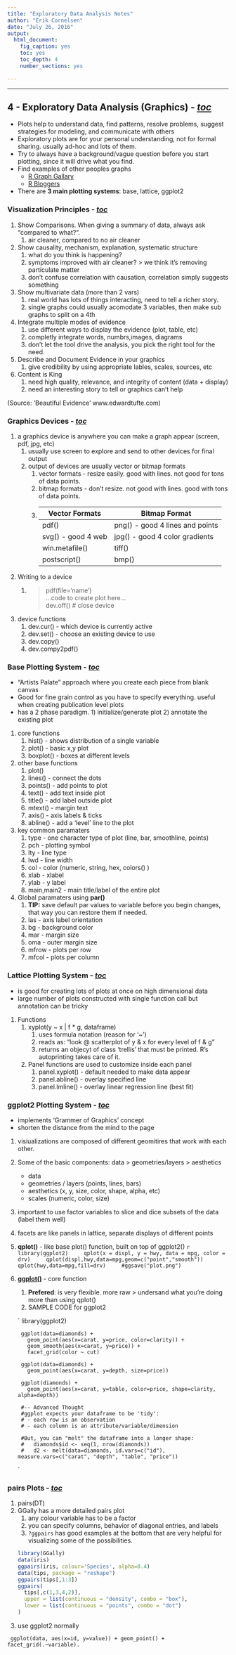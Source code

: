 ```yaml
---
title: "Exploratory Data Analysis Notes"
author: "Erik Cornelsen"
date: "July 26, 2016"
output:
  html_document:
    fig_caption: yes
    toc: yes
    toc_depth: 4
    number_sections: yes

---
```


----------------------------------------------------

## 4 - Exploratory Data Analysis (Graphics)  -  *[toc](#TOC)*

* Plots help to understand data, find patterns, resolve problems, suggest strategies for modeling, and communicate with others
* Exploratory plots are for your personal understanding, not for formal sharing.  usually ad-hoc and lots of them.
* Try to always have a background/vague question before you start plotting, since it will drive what you find.
* Find examples of other peoples graphs
    * [R Graph Gallary](http://rgraphgallery.blogspot.com/)
    * [R Bloggers](http://www.r-bloggers.com/)
* There are **3 main plotting systems**: base, lattice, ggplot2

### Visualization Principles  -  *[toc](#TOC)*

1. Show Comparisons. When giving a summary of data, always ask "compared to what?".
	1. air cleaner, compared to no air cleaner
1. Show causality, mechanism, explanation, systematic structure	
	1. what do you think is happening?
	1. symptoms improved with air cleaner? > we think it's removing particulate matter
	1. don't confuse correlation with causation, correlation simply suggests something
1. Show multivariate data (more than 2 vars)	
	1. real world has lots of things interacting, need to tell a richer story.
	1. single graphs could usually acomodate 3 variables, then make sub graphs to split on a 4th
1. Integrate multiple modes of evidence 
	1. use different ways to display the evidence (plot, table, etc)
	1. completly integrate words, numbrs,images, diagrams
	1. don't let the tool drive the analysis, you pick the right tool for the need.
1. Describe and Document Evidence in your graphics
	1. give credibility by using appropriate lables, scales, sources, etc
1. Content is King
	1. need high quality, relevance, and integrity of content (data + display)
	1. need an interesting story to tell or graphics can't help

(Source: 'Beautiful Evidence' www.edwardtufte.com)		

### Graphics Devices  -  *[toc](#TOC)*

1. a graphics device is anywhere you can make a graph appear (screen, pdf, jpg, etc)
    1. usually use screen to explore and send to other devices for final output 
    1. output of devices are usually vector or bitmap formats
        1. vector formats - resize easily.  good with lines.  not good for tons of data points.
        1. bitmap formats - don't resize. not good with lines. good with tons of data points. 
        1.  Vector Formats      |   Bitmap Format
            --------------------|-------------------------------
            pdf()               |   png() - good 4 lines and points
            svg() - good 4 web  |   jpg() - good 4 color gradients
            win.metafile()      |   tiff()
            postscript()        |   bmp()
1. Writing to a device
    1.  > pdf(file='name')  
        > ...code to create plot here...  
        > dev.off()  # close device  
1. device functions
    1. dev.cur() - which device is currently active
    1. dev.set() - choose an existing device to use
    1. dev.copy()
    1. dev.compy2pdf()


### Base Plotting System  -  *[toc](#TOC)*

* "Artists Palate" approach where you create each piece from blank canvas
* Good for fine grain control as you have to specify everything. useful when creating publication level plots
* has a 2 phase paradigm. 1) initialize/generate plot  2) annotate the existing plot

1. core functions
    1. hist() - shows distribution of a single variable
    1. plot() - basic x,y plot
    1. boxplot() - boxes at different levels
1. other base functions
    1. plot()
    1. lines() - connect the dots
    1. points() - add points to plot
    1. text() - add text inside plot
    1. title() - add label outside plot
    1. mtext() - margin text
    1. axis() - axis labels & ticks
    1. abline() - add a 'level' line to the plot
1. key common paramaters
    1. type - one character type of plot (line, bar, smoothline, points)
    1. pch - plotting symbol
    1. lty - line type
    1. lwd - line width
    1. col - color (numeric, string, hex, colors() )
    1. xlab - xlabel
    1. ylab - y label
    1. main,main2 - main title/label of the entire plot
1. Global paramaters using **par()**
    1. **TIP:** save default par values to variable before you begin changes, that way you can restore them if needed.
    1. las - axis label orientation
    1. bg - background color
    1. mar - margin size
    1. oma - outer margin size
    1. mfrow - plots per row
    1. mfcol - plots per column
    

### Lattice Plotting System  -  *[toc](#TOC)*

* is good for creating lots of plots at once on high dimensional data
* large number of plots constructed with single function call but annotation can be tricky

1. Functions
    1. xyplot(y ~ x | f * g, dataframe)
        1. uses formula notation (reason for '~')
        1. reads as: "look @ scatterplot of y & x for every level of f & g"
        1. returns an objecyt of class 'trellis' that must be printed.  R's autoprinting takes care of it.
    1. Panel functions are used to customize inside each panel
        1. panel.xyplot() - default needed to make data appear
        1. panel.abline() - overlay specified line
        1. panel.lmline() - overlay linear regression line (best fit)

  
### ggplot2 Plotting System  -  *[toc](#TOC)*

* implements 'Grammer of Graphics' concept 
* shorten the distance from the mind to the page

1. visiualizations are composed of different geomitires that work with each other. 
1. Some of the basic components: data > geometries/layers > aesthetics
    + data
	+ geometries / layers (points, lines, bars)
	+ aesthetics (x, y, size, color, shape, alpha, etc)
	+ scales (numeric, color, size)
1. important to use factor variables to slice and dice subsets of the data (label them well)
1. facets are like panels in lattice, separate displays of different points
1. **qplot()** - like base plot() function, built on top of ggplot2()
    ```r
    library(ggplot2)
    qplot(x = displ, y = hwy, data = mpg, color = drv)
    qplot(displ,hwy,data=mpg,geom=c("point","smooth"))
    qplot(hwy,data=mpg,fill=drv)
    #ggsave("plot.png")
    ```
1. [**ggplot()**](docs.ggplot2.org) - core function
    1. **Prefered**: is very flexible. more raw > undersand what you're doing more than using qplot()
    1. SAMPLE CODE for ggplot2
    
    `
        library(ggplot2)
        
        ggplot(data=diamonds) +
          geom_point(aes(x=carat, y=price, color=clarity)) +
          geom_smooth(aes(x=carat, y=price)) +
          facet_grid(color ~ cut)
        
        ggplot(data=diamonds) +
          geom_point(aes(x=carat, y=depth, size=price))
        
        ggplot(diamonds) +
          geom_point(aes(x=carat, y=table, color=price, shape=clarity, alpha=depth))
        
        #-- Advanced Thought
        #ggplot expects your dataframe to be 'tidy':
        # - each row is an observation
        # - each column is an attribute/variable/dimension
        
        #But, you can "melt" the dataframe into a longer shape:
        #	diamonds$id <- seq(1, nrow(diamonds))
        #	d2 <- melt(data=diamonds, id.vars=c("id"), measure.vars=c("carat", "depth", "table", "price"))
    `

### pairs Plots  -  *[toc](#TOC)*

1. pairs(DT)
1. GGally has a more detailed pairs plot
    1. any colour variable has to be a factor
    1. you can specify columns, behavior of diagonal entries, and labels
    1. `?ggpairs` has good examples at the bottom that are very helpful for visualizing some of the possibilities.    
```r
library(GGally)
data(iris)
ggpairs(iris, colour='Species', alpha=0.4)
data(tips, package = "reshape")
ggpairs(tips[,1:3])
ggpairs(
  tips[,c(1,3,4,2)],
  upper = list(continuous = "density", combo = "box"),
  lower = list(continuous = "points", combo = "dot")
)
```
1. use ggplot2 normally
```
 ggplot(data, aes(x=id, y=value)) + geom_point() + facet_grid(.~variable). 
```
